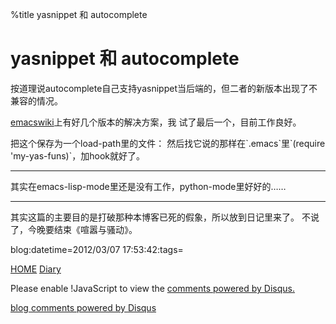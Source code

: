 %title yasnippet 和 autocomplete


=yasnippet 和 autocomplete=

按道理说autocomplete自己支持yasnippet当后端的，但二者的新版本出现了不兼容的情况。

[http://www.emacswiki.org/emacs/AutoComplete emacswiki]上有好几个版本的解决方案，我
试了最后一个，目前工作良好。

把这个保存为一个load-path里的文件：
{{{class="brush:clj;"

;;
;; Put this in your .emacs:
;; 		(require 'my-yas-funs)
;;
;; To use in a given major-mode, e.g., js-mode, use:
;;		(add-hook 'js-mode-hook (lambda () (yas/minor-mode-on)))
;;		(add-hook 'js-mode-hook (lambda () (add-to-list 'ac-sources `ac-new-yas-source)))
;;
;; Works best with the following:
;;		(define-key ac-complete-mode-map "\t" 'ac-complete)
;;		(define-key ac-complete-mode-map "\r" nil)
;;		(setq yas/trigger-key "TAB")
;;

(require 'yasnippet)

(defvar yas-candidates nil)

(defun init-yas-candidates ()
	(let ((table (yas/get-snippet-tables major-mode)))
		(if table
		  (let (candidates (list))
				(mapcar (lambda (mode)          
				  (maphash (lambda (key value)    
					(push key candidates))          
				  (yas/table-hash mode))) 
				table)				
			(setq yas-candidates candidates)))))
			
			
(defvar ac-new-yas-source
	'(	(init . init-yas-candidates)
		(candidates . yas-candidates)
		(action . yas/expand)
		(symbol . "a")))

(provide 'my-yas-funs)
}}}
然后找它说的那样在`.emacs`里`(require 'my-yas-funs)`，加hook就好了。

----

其实在emacs-lisp-mode里还是没有工作，python-mode里好好的……

----

其实这篇的主要目的是打破那种本博客已死的假象，所以放到日记里来了。
不说了，今晚要结束《喧嚣与骚动》。


blog:datetime=2012/03/07 17:53:42:tags=


[[../index|HOME]]   [[diary|Diary]]

<div id="disqus_thread"></div>
<script type="text/javascript" src="comment.js">
</script>
<noscript>Please enable !JavaScript to view the <a href="http://disqus.com/?ref_noscript">comments powered by Disqus.</a></noscript>
<a href="http://disqus.com" class="dsq-brlink">blog comments powered by <span class="logo-disqus">Disqus</span></a>
<script type="text/javascript" src="count.js">
</script>



